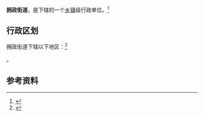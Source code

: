{{中国乡级行政区|21/02/13/001/000}}

'''拥政街道'''，是{{PRC admin/fullname|21/02/13/001/000|3}}下辖的一个[[乡镇|乡镇]]级行政单位。<ref>{{PRC admin/ref sgc|{{PRC admin/parent|21/02/13/001/000}}}}</ref>

== 行政区划 ==

拥政街道下辖以下地区：<ref>{{PRC admin/ref sgc|21/02/13/001/000}}</ref>

{{PRC admin/children|21/02/13/001/000}}。

== 参考资料 ==

{{reflist}}

{{行政区划小作品}}
{{PRC admin/navcat|21/02/13/001/000}}